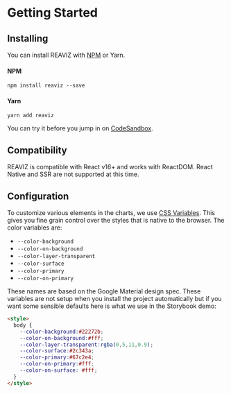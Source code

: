 
<Meta title="Docs|Getting Started" />

# Getting Started

## Installing

You can install REAVIZ with [NPM](https://www.npmjs.com/package/reaviz) or Yarn.

#### NPM
```
npm install reaviz --save
```

#### Yarn
```
yarn add reaviz
```

You can try it before you jump in on [CodeSandbox](https://codesandbox.io/embed/m7rl2z1989).

## Compatibility

REAVIZ is compatible with React v16+ and works with ReactDOM. React Native and SSR
are not supported at this time.

## Configuration

To customize various elements in the charts,
we use [CSS Variables](https://developer.mozilla.org/en-US/docs/Web/CSS/Using_CSS_variables).
This gives you fine grain control over the styles
that is native to the browser. The color variables are:

- `--color-background`
- `--color-on-background`
- `--color-layer-transparent`
- `--color-surface`
- `--color-primary`
- `--color-on-primary`

These names are based on the Google Material design spec. These variables
are not setup when you install the project automatically but if you want
some sensible defaults here is what we use in the Storybook demo:

```html
<style>
  body {
    --color-background:#22272b;
    --color-on-background:#fff;
    --color-layer-transparent:rgba(0,5,11,0.9);
    --color-surface:#2c343a;
    --color-primary:#67c2e4;
    --color-on-primary:#fff;
    --color-on-surface: #fff;
  }
</style>
```
